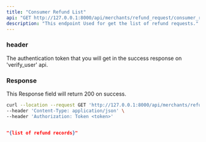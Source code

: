 ```yaml
---
title: "Consumer Refund List"
api: "GET http://127.0.0.1:8000/api/merchants/refund_request/consumer_refund_list/"
description: "This endpoint Used for get the list of refund requests."
---
```


### header
<ParamField header="Authorization" type="string">
  The authentication token that you will get in the success response on 'verify_user' api.
</ParamField>

### Response

<ResponseField name="success" type="number">
  This Response field will return 200 on success.
</ResponseField>

<RequestExample>

```bash Example Request
curl --location --request GET 'http://127.0.0.1:8000/api/merchants/refund_request/consumer_refund_list/' \
--header 'Content-Type: application/json' \
--header 'Authorization: Token <token>'
```

</RequestExample>

<ResponseExample>

```json Response

"{list of refund records}"
    
```

</ResponseExample>
